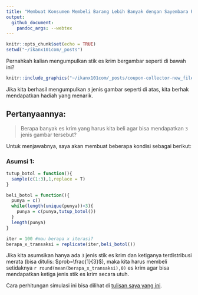 ```yaml
---
title: "Membuat Konsumen Membeli Barang Lebih Banyak dengan Sayembara Pengumpulan Kupon"
output: 
  github_document:
    pandoc_args: --webtex
---
```


```r
knitr::opts_chunk$set(echo = TRUE)
setwd("~/ikanx101com/_posts")
```

Pernahkah kalian mengumpulkan stik es krim bergambar seperti di bawah ini?

```r
knitr::include_graphics("~/ikanx101com/_posts/coupon-collector-new_files/urban mama.png")
```

Jika kita berhasil mengumpulkan `3` jenis gambar seperti di atas, kita berhak mendapatkan hadiah yang menarik.


## Pertanyaannya:

> Berapa banyak es krim yang harus kita beli agar bisa mendapatkan `3` jenis gambar tersebut?

Untuk menjawabnya, saya akan membuat beberapa kondisi sebagai berikut:

### Asumsi 1:

```r
tutup_botol = function(){
  sample(c(1:3),1,replace = T)
}

beli_botol = function(){
  punya = c()
  while(length(unique(punya))<3){
    punya = c(punya,tutup_botol())
  }
  length(punya)
}

iter = 100 #mau berapa x iterasi?
berapa_x_transaksi = replicate(iter,beli_botol())
```

Jika kita asumsikan hanya ada `3` jenis stik es krim dan ketiganya terdistribusi merata (bisa ditulis: $prob=\frac{1}{3}$), maka kita harus membeli setidaknya `r round(mean(berapa_x_transaksi),0)` es krim agar bisa mendapatkan ketiga jenis stik es krim secara utuh.



Cara perhitungan simulasi ini bisa dilihat di [tulisan saya yang ini](https://ikanx101.com/blog/kolektor-kupon/).